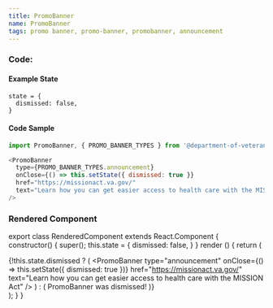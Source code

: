 ```yaml
---
title: PromoBanner
name: PromoBanner
tags: promo banner, promo-banner, promobanner, announcement
---
```



### Code:

#### Example State
```
state = {
  dismissed: false,
}
```

#### Code Sample
```javascript
import PromoBanner, { PROMO_BANNER_TYPES } from '@department-of-veterans-affairs/component-library/PromoBanner'

<PromoBanner
  type={PROMO_BANNER_TYPES.announcement}
  onClose={() => this.setState({ dismissed: true }}
  href="https://missionact.va.gov/"
  text="Learn how you can get easier access to health care with the MISSION Act"
/>
```

### Rendered Component

export class RenderedComponent extends React.Component {
  constructor() {
    super();
    this.state = {
      dismissed: false,
    }
  }
  render () {
    return (
      <div className="site-c-reactcomp__rendered">
        {!this.state.dismissed ? (
          <PromoBanner
            type="announcement"
            onClose={() => this.setState({ dismissed: true })}
            href="https://missionact.va.gov/"
            text="Learn how you can get easier access to health care with the MISSION Act"
          />
        ) : (
          <span>PromoBanner was dismissed!</span>
        )}
      </div>
    );
  }
}

<RenderedComponent />
